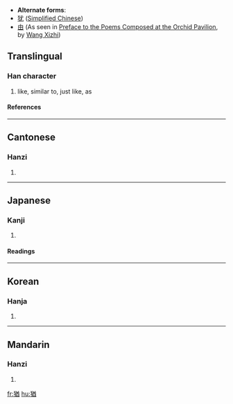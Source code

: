 * '''Alternate forms''':
* [[犹]] ([[Simplified Chinese]])
* [[由]] (As seen in [[wikisource:Preface to the Poems Composed at the Orchid Pavilion|Preface to the Poems Composed at the Orchid Pavilion]], by [[wikipedia:Wang Xizhi|Wang Xizhi]])

==Translingual==
===Han character===
{{Han char|rn=94|rad=犬|as=09|sn=12|four=4826<sub>1</sub>|canj=大竹廿金田 (KHTCW)}}
# like, similar to, just like, as
====References====
{{Han ref|kx=0715.200|dkj=20557|dj=1127.160|hdz=21359.090|uh=7336|ud=29494|bh=B553|bd=46419}}

----
==Cantonese==
===Hanzi===
{{yue-hanzi|jyut=|y=yau4}}
# {{defn|Cantonese}}

----
==Japanese==
===Kanji===
{{ja-kanji|grade=c|rs=犬09}}
# {{defn|Japanese}} 
====Readings====
{{ja-readings|on=[[ゆう]] (yū)|kun=[[なお]] (nao)|nanori=}}

----
==Korean==
===Hanja===
{{ko-hanja|hangeul=유|eumhun=|rv=yu|mr=yu|y=yu}}
# {{defn|Korean}}

----
==Mandarin==
===Hanzi===
{{cmn-hanzi|sim=犹|pin=[[yóu]] ([[you2]])|wg=yu<sup>2</sup>}}
# {{defn|Mandarin}}

[[fr:猶]]
[[hu:猶]]